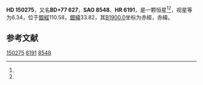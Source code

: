 {{Starbox begin
| name = HD 150275
}}
{{Starbox observe
| epoch = [[J2000.0|J2000.0]]
| constell = {{星座名待查}}<ref name=SIMBAD>{{cite web
 | url=http://simbad.u-strasbg.fr/simbad/sim-id?Ident=HR+6191
 | title=Pulsating variable Star
 | publisher=Centre de Données astronomiques de Strasbourg
 | work=SIMBAD
 | accessdate=2012-07-13
 | archive-date=2016-03-16
 | archive-url=https://web.archive.org/web/20160316081548/http://simbad.u-strasbg.fr/simbad/sim-id?Ident=HR+6191
 | dead-url=no
 }}</ref><ref name=DATA>{{cite web
 | url=http://vizier.u-strasbg.fr/viz-bin/VizieR-5?-out.add=.&-source=5050&-corr=PK=HR&-out.max=9999&HR=6191
 | title=VizieR Detailed Page
 | accessdate=2012-07-13
 | archive-date=2016-03-05
 | archive-url=https://web.archive.org/web/20160305003947/http://vizier.u-strasbg.fr/viz-bin/VizieR-5?-out.add=.&-source=5050&-corr=PK=HR&-out.max=9999&HR=6191
 | dead-url=no
 }}</ref>
| 星官 = 
| ra = {{RA|16|30|38.8}}<ref name=SIMBAD /><ref name=DATA />
| dec = {{DEC|+77|26|48}}<ref name=SIMBAD /><ref name=DATA />
| appmag_v = 6.34<ref name=SIMBAD /><ref name=DATA />
}}
{{Starbox character
| class = K1III<ref name=SIMBAD /><ref name=DATA />
| b-v = 1<ref name=SIMBAD /><ref name=DATA />
| u-b = 0.71<ref name=SIMBAD /><ref name=DATA />
| r-i = <ref name=SIMBAD /><ref name=DATA />
| variable = 
}}
{{Starbox astrometry
| radial_v = 0.71
| prop_mo_ra = -32
| parallax = 0.017
| p_error = 
}}
{{Starbox catalog
| names =BD+77 627，[[SAO星表|SAO]] 8548，[[HD星表|HD]] 150275，[[HR星表|HR]] 6191}}
{{Starbox reference |Simbad=HR+6191}}
{{Starbox end}}

'''HD 150275'''，又名'''BD+77 627'''，'''SAO 8548'''、'''HR 6191'''，是一颗恒星<ref name=SIMBAD /><ref name=DATA />，视星等为6.34，位于[[銀道座標系|銀經]]110.58，[[銀道座標系|銀緯]]33.82，其[[B1900.0|B1900.0]]坐标为赤經{{RA|16|34|56.2}}，赤緯{{DEC|+77|33.82|44}}。

== 参考文献 ==
{{reflist}}

{{star-stub}}

[[Category:HD和HDE天體|150275]]
[[Category:HR天體|6191]]
[[Category:SAO天體|8548]]
